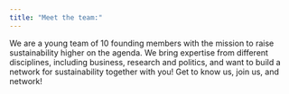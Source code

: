 ```yaml
---
title: "Meet the team:"
---
```


We are a young team of 10 founding members with the mission to raise sustainability higher on the agenda. 
We bring expertise from different disciplines, including business, research and politics, and want to build a network for sustainability together with you! 
Get to know us, join us, and network!  

